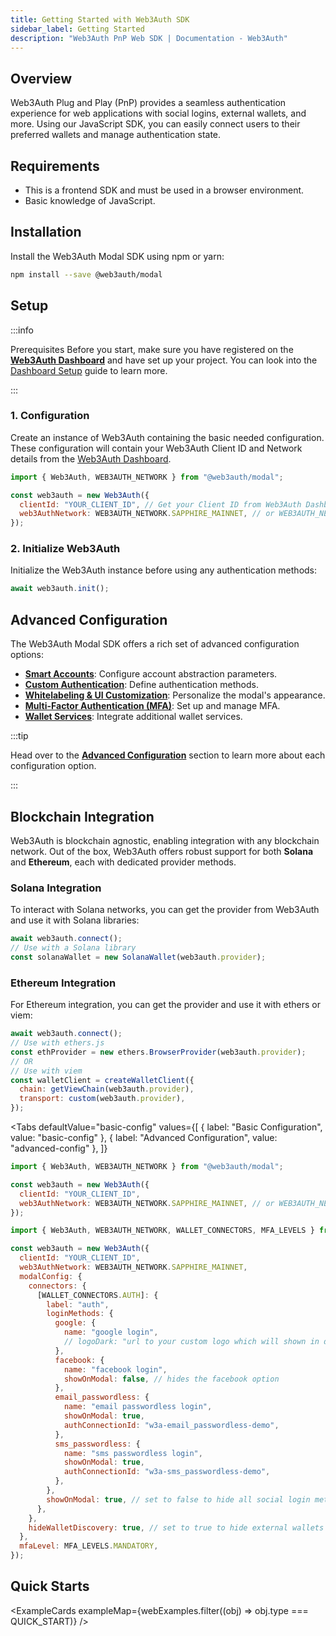 ```yaml
---
title: Getting Started with Web3Auth SDK
sidebar_label: Getting Started
description: "Web3Auth PnP Web SDK | Documentation - Web3Auth"
---
```



## Overview

Web3Auth Plug and Play (PnP) provides a seamless authentication experience for web applications with
social logins, external wallets, and more. Using our JavaScript SDK, you can easily connect users to
their preferred wallets and manage authentication state.

## Requirements

- This is a frontend SDK and must be used in a browser environment.
- Basic knowledge of JavaScript.

## Installation

Install the Web3Auth Modal SDK using npm or yarn:

```bash npm2yarn
npm install --save @web3auth/modal
```

## Setup

:::info

Prerequisites Before you start, make sure you have registered on the
[**Web3Auth Dashboard**](https://dashboard.web3auth.io/) and have set up your project. You can look
into the [Dashboard Setup](/dashboard) guide to learn more.

:::

### 1. Configuration

Create an instance of Web3Auth containing the basic needed configuration. These configuration will
contain your Web3Auth Client ID and Network details from the
[Web3Auth Dashboard](https://dashboard.web3auth.io/).

```javascript
import { Web3Auth, WEB3AUTH_NETWORK } from "@web3auth/modal";

const web3auth = new Web3Auth({
  clientId: "YOUR_CLIENT_ID", // Get your Client ID from Web3Auth Dashboard
  web3AuthNetwork: WEB3AUTH_NETWORK.SAPPHIRE_MAINNET, // or WEB3AUTH_NETWORK.SAPPHIRE_DEVNET
});
```

### 2. Initialize Web3Auth

Initialize the Web3Auth instance before using any authentication methods:

```javascript
await web3auth.init();
```

## Advanced Configuration

The Web3Auth Modal SDK offers a rich set of advanced configuration options:

- **[Smart Accounts](./advanced/smart-accounts)**: Configure account abstraction parameters.
- **[Custom Authentication](./advanced/custom-authentication)**: Define authentication methods.
- **[Whitelabeling & UI Customization](./advanced/whitelabel)**: Personalize the modal's appearance.
- **[Multi-Factor Authentication (MFA)](./advanced/mfa)**: Set up and manage MFA.
- **[Wallet Services](./advanced/wallet-services)**: Integrate additional wallet services.

:::tip

Head over to the [**Advanced Configuration**](./advanced) section to learn more about each
configuration option.

:::

## Blockchain Integration

Web3Auth is blockchain agnostic, enabling integration with any blockchain network. Out of the box,
Web3Auth offers robust support for both **Solana** and **Ethereum**, each with dedicated provider
methods.

### Solana Integration

To interact with Solana networks, you can get the provider from Web3Auth and use it with Solana
libraries:

```javascript
await web3auth.connect();
// Use with a Solana library
const solanaWallet = new SolanaWallet(web3auth.provider);
```

### Ethereum Integration

For Ethereum integration, you can get the provider and use it with ethers or viem:

```javascript
await web3auth.connect();
// Use with ethers.js
const ethProvider = new ethers.BrowserProvider(web3auth.provider);
// OR
// Use with viem
const walletClient = createWalletClient({
  chain: getViewChain(web3auth.provider),
  transport: custom(web3auth.provider),
});
```

<Tabs
  defaultValue="basic-config"
  values={[
    { label: "Basic Configuration", value: "basic-config" },
    { label: "Advanced Configuration", value: "advanced-config" },
  ]}
>

<TabItem value="basic-config">

```javascript
import { Web3Auth, WEB3AUTH_NETWORK } from "@web3auth/modal";

const web3auth = new Web3Auth({
  clientId: "YOUR_CLIENT_ID",
  web3AuthNetwork: WEB3AUTH_NETWORK.SAPPHIRE_MAINNET, // or WEB3AUTH_NETWORK.SAPPHIRE_DEVNET
});
```

</TabItem>

<TabItem value="advanced-config">

```javascript
import { Web3Auth, WEB3AUTH_NETWORK, WALLET_CONNECTORS, MFA_LEVELS } from "@web3auth/modal";

const web3auth = new Web3Auth({
  clientId: "YOUR_CLIENT_ID",
  web3AuthNetwork: WEB3AUTH_NETWORK.SAPPHIRE_MAINNET,
  modalConfig: {
    connectors: {
      [WALLET_CONNECTORS.AUTH]: {
        label: "auth",
        loginMethods: {
          google: {
            name: "google login",
            // logoDark: "url to your custom logo which will shown in dark mode",
          },
          facebook: {
            name: "facebook login",
            showOnModal: false, // hides the facebook option
          },
          email_passwordless: {
            name: "email passwordless login",
            showOnModal: true,
            authConnectionId: "w3a-email_passwordless-demo",
          },
          sms_passwordless: {
            name: "sms passwordless login",
            showOnModal: true,
            authConnectionId: "w3a-sms_passwordless-demo",
          },
        },
        showOnModal: true, // set to false to hide all social login methods
      },
    },
    hideWalletDiscovery: true, // set to true to hide external wallets discovery
  },
  mfaLevel: MFA_LEVELS.MANDATORY,
});
```

</TabItem>

</Tabs>

<SdkTroubleshootingIntro />

## Quick Starts

<ExampleCards exampleMap={webExamples.filter((obj) => obj.type === QUICK_START)} />
